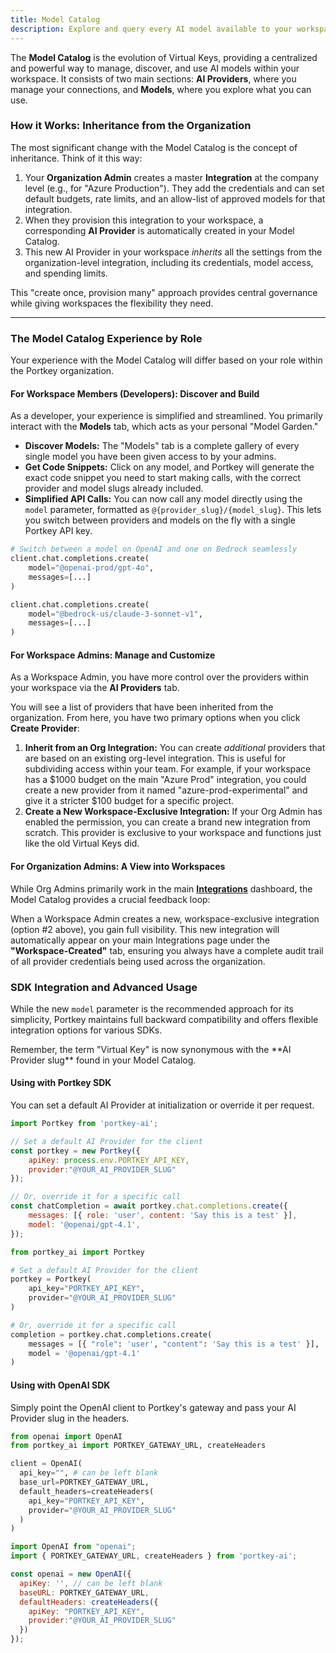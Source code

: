 ```yaml
---
title: Model Catalog
description: Explore and query every AI model available to your workspace, with instant code snippets for all supported providers.
---
```


The **Model Catalog** is the evolution of Virtual Keys, providing a centralized and powerful way to manage, discover, and use AI models within your workspace. It consists of two main sections: **AI Providers**, where you manage your connections, and **Models**, where you explore what you can use.

### **How it Works: Inheritance from the Organization**

The most significant change with the Model Catalog is the concept of inheritance. Think of it this way:

1.  Your **Organization Admin** creates a master **Integration** at the company level (e.g., for "Azure Production"). They add the credentials and can set default budgets, rate limits, and an allow-list of approved models for that integration.
2.  When they provision this integration to your workspace, a corresponding **AI Provider** is automatically created in your Model Catalog.
3.  This new AI Provider in your workspace *inherits* all the settings from the organization-level integration, including its credentials, model access, and spending limits.

This "create once, provision many" approach provides central governance while giving workspaces the flexibility they need.

---

### **The Model Catalog Experience by Role**

Your experience with the Model Catalog will differ based on your role within the Portkey organization.

#### **For Workspace Members (Developers): Discover and Build**

As a developer, your experience is simplified and streamlined. You primarily interact with the **Models** tab, which acts as your personal "Model Garden."

-   **Discover Models:** The "Models" tab is a complete gallery of every single model you have been given access to by your admins.
-   **Get Code Snippets:** Click on any model, and Portkey will generate the exact code snippet you need to start making calls, with the correct provider and model slugs already included.
-   **Simplified API Calls:** You can now call any model directly using the `model` parameter, formatted as `@{provider_slug}/{model_slug}`. This lets you switch between providers and models on the fly with a single Portkey API key.

```python
# Switch between a model on OpenAI and one on Bedrock seamlessly
client.chat.completions.create(
    model="@openai-prod/gpt-4o", 
    messages=[...]
)

client.chat.completions.create(
    model="@bedrock-us/claude-3-sonnet-v1",
    messages=[...]
)
```

#### **For Workspace Admins: Manage and Customize**

As a Workspace Admin, you have more control over the providers within your workspace via the **AI Providers** tab.

You will see a list of providers that have been inherited from the organization. From here, you have two primary options when you click **Create Provider**:

1.  **Inherit from an Org Integration:** You can create *additional* providers that are based on an existing org-level integration. This is useful for subdividing access within your team. For example, if your workspace has a $1000 budget on the main "Azure Prod" integration, you could create a new provider from it named "azure-prod-experimental" and give it a stricter $100 budget for a specific project.
2.  **Create a New Workspace-Exclusive Integration:** If your Org Admin has enabled the permission, you can create a brand new integration from scratch. This provider is exclusive to your workspace and functions just like the old Virtual Keys did.

#### **For Organization Admins: A View into Workspaces**

While Org Admins primarily work in the main **[Integrations](/product/integrations)** dashboard, the Model Catalog provides a crucial feedback loop:

When a Workspace Admin creates a new, workspace-exclusive integration (option #2 above), you gain full visibility. This new integration will automatically appear on your main Integrations page under the **"Workspace-Created"** tab, ensuring you always have a complete audit trail of all provider credentials being used across the organization.

### **SDK Integration and Advanced Usage**

While the new `model` parameter is the recommended approach for its simplicity, Portkey maintains full backward compatibility and offers flexible integration options for various SDKs.

<Info>
Remember, the term "Virtual Key" is now synonymous with the **AI Provider slug** found in your Model Catalog.
</Info>

#### **Using with Portkey SDK**

You can set a default AI Provider at initialization or override it per request.

<Tabs>
  <Tab title="NodeJS">

```js
import Portkey from 'portkey-ai';

// Set a default AI Provider for the client
const portkey = new Portkey({
    apiKey: process.env.PORTKEY_API_KEY,
    provider:"@YOUR_AI_PROVIDER_SLUG"
});

// Or, override it for a specific call
const chatCompletion = await portkey.chat.completions.create({
    messages: [{ role: 'user', content: 'Say this is a test' }],
    model: '@openai/gpt-4.1',
});
```

  </Tab>
  <Tab title="Python">

```python
from portkey_ai import Portkey

# Set a default AI Provider for the client
portkey = Portkey(
    api_key="PORTKEY_API_KEY",
    provider="@YOUR_AI_PROVIDER_SLUG"
)

# Or, override it for a specific call
completion = portkey.chat.completions.create(
    messages = [{ "role": 'user', "content": 'Say this is a test' }],
    model = '@openai/gpt-4.1'
)
```

  </Tab>
</Tabs>

#### **Using with OpenAI SDK**

Simply point the OpenAI client to Portkey's gateway and pass your AI Provider slug in the headers.

<Tabs>
  <Tab title="Python">

```python
from openai import OpenAI
from portkey_ai import PORTKEY_GATEWAY_URL, createHeaders

client = OpenAI(
  api_key="", # can be left blank
  base_url=PORTKEY_GATEWAY_URL,
  default_headers=createHeaders(
    api_key="PORTKEY_API_KEY",
    provider="@YOUR_AI_PROVIDER_SLUG"
  )
)
```

  </Tab>
  <Tab title="NodeJS">

```javascript
import OpenAI from "openai";
import { PORTKEY_GATEWAY_URL, createHeaders } from 'portkey-ai';

const openai = new OpenAI({
  apiKey: '', // can be left blank
  baseURL: PORTKEY_GATEWAY_URL,
  defaultHeaders: createHeaders({
    apiKey: "PORTKEY_API_KEY",
    provider:"@YOUR_AI_PROVIDER_SLUG"
  })
});
```

  </Tab>
</Tabs>